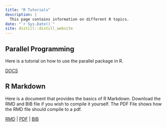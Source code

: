 ```yaml
---
title: "R Tutorials"
description: |
  This page contains information on different R topics.
date: "`r Sys.Date()`"
site: distill::distill_website
---
```


## Parallel Programming

Here is a tutorial on how to use the parallel package in R.

[DOCS](hpcc/parallel_notebook.nb.html)

## R Markdown

Here is a document that provides the basics of R Markdown. Download the RMD and BIB file if you wish to compile it yourself.
The PDF File shows how the RMD file should compile to a pdf.


[RMD](r_tutorials/RMarkdown.Rmd) | [PDF](r_tutorials/RMarkdown.pdf) | [BIB](r_tutorials/Example.bib)




